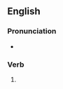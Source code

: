==English==

===Pronunciation===
* {{IPA|en|/ˈɡɹɪdɪd/}}

===Verb===
{{head|en|verb form}}

# {{en-past of|grid}}